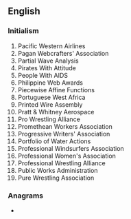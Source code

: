 {{also|pwä}}
==English==

===Initialism===
{{rfc-header|Initialism}}
{{head|en|initialism}}

# Pacific Western Airlines
# Pagan Webcrafters' Association
# Partial Wave Analysis
# Pirates With Attitude
# People With AIDS
# Philippine Web Awards
# Piecewise Affine Functions
# Portuguese West Africa
# Printed Wire Assembly
# Pratt & Whitney Aerospace
# Pro Wrestling Alliance
# Promethean Workers Association
# Progressive Writers' Association
# Portfolio of Water Actions
# Professional Windsurfers Association
# Professional Women's Association
# Professional Wrestling Alliance
# Public Works Administration
# Pure Wrestling Association

===Anagrams===
* {{anagrams|en|AWP|WAP|WPA|paw|wap}}
